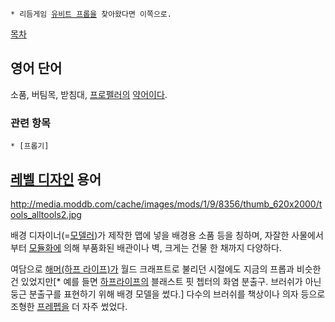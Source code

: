  * 리듬게임 [[유비트 프롭]]을 찾아왔다면 이쪽으로.

[[목차]]
== 영어 단어 ==
소품, 버팀목, 받침대, [[프로펠러]]의 [[약어]]이다.

=== 관련 항목 ===
 * [프롭기]

== [[레벨 디자인]] 용어 ==
http://media.moddb.com/cache/images/mods/1/9/8356/thumb_620x2000/tools_alltools2.jpg

배경 디자이너(=[[모델러]])가 제작한 맵에 넣을 배경용 소품 등을 칭하며, 자잘한 사물에서부터 [[모듈화]]에 의해 부품화된 배관이나 벽, 크게는 건물 한 채까지 다양하다.

여담으로 [[해머(하프 라이프)]]가 월드 크래프트로 불리던 시절에도 지금의 프롭과 비슷한건 있었지만[* 예를 들면 [[하프라이프]]의 블래스트 핏 쳅터의 화염 분출구. 브러쉬가 아닌 둥근 분출구를 표현하기 위해 배경 모델을 썼다.] 다수의 브러쉬를 책상이나 의자 등으로 조형한 [[프레펩]]을 더 자주 썼었다.
